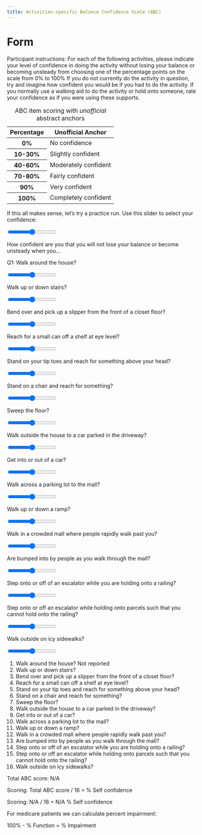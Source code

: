 ```yaml
---
title: Activities-specific Balance Confidence Scale (ABC)
---
```





# Form

Participant instructions: For each of the following activities, please indicate your level of confidence in doing the activity without losing your balance or becoming unsteady from choosing one of the percentage points on the scale from 0% to 100% If you do not currently do the activity in question, try and imagine how confident you would be if you had to do the activity. If you normally use a walking aid to do the activity or hold onto someone, rate your confidence as if you were using these supports.


<table class="basic-table">
<caption>ABC item scoring with <i>unofficial</i> abstract anchors</caption>
<thead>
    <tr>
        <th>Percentage</th>
        <th>Unofficial Anchor</th>
    </tr>
</thead>
<tbody>
    <tr>
        <th>0%</th>
        <td>No confidence</td>
    </tr>
    <tr>
        <th>10-30%</th>
        <td>Slightly confident</td>
    </tr>
    <tr>
        <th>40-60%</th>
        <td>Moderately confident</td>
    </tr>
    <tr>
        <th>70-80%</th>
        <td>Fairly confident</td>
    </tr>
    <tr>
        <th>90%</th>
        <td>Very confident</td>
    </tr>
    <tr>
        <th>100%</th>
        <td>Completely confident</td>
    </tr>
</tbody>
</table>


If this all makes sense, let's try a practice run.
<bold>Use this slider to select your confidence</bold>:

<div>
  <input type="range" id="example_slider" min="0" max="100" />
  <span class="slider-value"></span>
</div>



How confident are you that you will not lose your balance or become unsteady when you…


Q1: Walk around the house?


<div>
  <input type="range" id="item1_slider" min="0" max="100" />
  <span class="slider-value"></span>
</div>




Walk up or down stairs?


<div>
  <input type="range" id="item2_slider" min="0" max="100" />
  <span class="slider-value"></span>
</div>

Bend over and pick up a slipper from the front of a closet floor?


<div>
  <input type="range" id="item3_slider" min="0" max="100" />
  <span class="slider-value"></span>
</div>


Reach for a small can off a shelf at eye level?


<div>
  <input type="range" id="item4_slider" min="0" max="100" />
  <span class="slider-value"></span>
</div>

Stand on your tip toes and reach for something above your head?


<div>
  <input type="range" id="item5_slider" min="0" max="100" />
  <span class="slider-value"></span>
</div>

Stand on a chair and reach for something?

<div>
  <input type="range" id="item6_slider" min="0" max="100" />
  <span class="slider-value"></span>
</div>

Sweep the floor?

<div>
  <input type="range" id="item7_slider" min="0" max="100" />
  <span class="slider-value"></span>
</div>


Walk outside the house to a car parked in the driveway?

<div>
  <input type="range" id="item8_slider" min="0" max="100" />
  <span class="slider-value"></span>
</div>

Get into or out of a car?

<div>
  <input type="range" id="item9_slider" min="0" max="100" />
  <span class="slider-value"></span>
</div>

Walk across a parking lot to the mall?


<div>
  <input type="range" id="item10_slider" min="0" max="100" />
  <span class="slider-value"></span>
</div>

Walk up or down a ramp?



<div>
  <input type="range" id="item11_slider" min="0" max="100" />
  <span class="slider-value"></span>
</div>

Walk in a crowded mall where people rapidly walk past you?


<div>
  <input type="range" id="item12_slider" min="0" max="100" />
  <span class="slider-value"></span>
</div>

Are bumped into by people as you walk through the mall?


<div>
  <input type="range" id="item13_slider" min="0" max="100" />
  <span class="slider-value"></span>
</div>

Step onto or off of an escalator while you are holding onto a railing?


<div>
  <input type="range" id="item14_slider" min="0" max="100" />
  <span class="slider-value"></span>
</div>


Step onto or off an escalator while holding onto parcels such that you cannot hold onto the railing?


<div>
  <input type="range" id="item15_slider" min="0" max="100" />
  <span class="slider-value"></span>
</div>

Walk outside on icy sidewalks?


<div>
  <input type="range" id="item16_slider" min="0" max="100" />
  <span class="slider-value"></span>
</div>



<ol>
    <li>Walk around the house? <span class="item1_score" data-value="null">Not reported</span></li>
    <li>Walk up or down stairs? <span class="item2_score" data-value="null"></li>
    <li>Bend over and pick up a slipper from the front of a closet floor? <span class="item3_score" data-value="null"></li>
    <li>Reach for a small can off a shelf at eye level? <span class="item4_score" data-value="null"></li>
    <li>Stand on your tip toes and reach for something above your head? <span class="item5_score" data-value="null"></li>
    <li>Stand on a chair and reach for something? <span class="item6_score" data-value="null"></li>
    <li>Sweep the floor? <span class="item7_score" data-value="null"></li>
    <li>Walk outside the house to a car parked in the driveway? <span class="item8_score" data-value="null"></li>
    <li>Get into or out of a car? <span class="item9_score" data-value="null"></li>
    <li>Walk across a parking lot to the mall? <span class="item10_score" data-value="null"></li>
    <li>Walk up or down a ramp? <span class="item11_score" data-value="null"></li>
    <li>Walk in a crowded mall where people rapidly walk past you? <span class="item12_score" data-value="null"></li>
    <li>Are bumped into by people as you walk through the mall? <span class="item13_score" data-value="null"></li>
    <li>Step onto or off of an escalator while you are holding onto a railing? <span class="item14_score" data-value="null"></li>
    <li>Step onto or off an escalator while holding onto parcels such that you cannot hold onto the railing? <span class="item15_score" data-value="null"></li>
    <li>Walk outside on icy sidewalks? <span class="item16_score" data-value="null"></li>
</ol>

<p>
  Total ABC score: <span class="total_display">N/A</span>
</p>

<p>
  Scoring: Total ABC score / 16 = % Self confidence
</p>

<p>
  Scoring: <span class="total_display">N/A</span> / 16 = <span class="mean_display">N/A</span> % Self confidence
</p>




For medicare patients we can calculate percent impairment: 

100% - % Function = % Impairment


<script>
  function initializeSlider(sliderId) {
    const slider = document.getElementById(sliderId);
    const display = slider.parentElement.querySelector('.slider-value');
    const scoreClass = sliderId.replace('_slider', '_score');
    const scoreElements = document.querySelectorAll(`.${scoreClass}`);
    let hasInteracted = false;

    // Initial default
    display.textContent = 'Not reported';
    scoreElements.forEach(el => {
      el.textContent = 'Not reported';
      el.dataset.value = 'null';  // Set null as default
    });

    slider.addEventListener('input', () => {
      if (!hasInteracted) hasInteracted = true;
      const value = slider.value;
      const valueText = `${value}%`;
      display.textContent = valueText;

      scoreElements.forEach(el => {
        el.textContent = valueText;
        el.dataset.value = value;
      });
    calculateTotalAndMean();  // Updates totals at the bottom
    });
  }

  const sliderIds = [
    'example_slider', 'item1_slider', 'item2_slider', 'item3_slider', 'item4_slider',
    'item5_slider', 'item6_slider', 'item7_slider', 'item8_slider',
    'item9_slider', 'item10_slider', 'item11_slider', 'item12_slider',
    'item13_slider', 'item14_slider', 'item15_slider', 'item16_slider'
  ];

  sliderIds.forEach(initializeSlider);
</script>

<script>
  function calculateTotalAndMean() {
    const allScores = document.querySelectorAll('[class$="_score"]');
    let total = 0;

    allScores.forEach(el => {
      const value = el.dataset.value;
      if (value !== 'null') {
        total += parseInt(value);
      }
    });

    const mean = total / 16;

    // Update all matching elements by class
    document.querySelectorAll('.total_display').forEach(el => {
      el.textContent = isNaN(total) ? 'N/A' : `${total}`;
    });

    document.querySelectorAll('.mean_display').forEach(el => {
      el.textContent = isNaN(mean) ? 'N/A' : `${mean.toFixed(1)}`;
    });
  }

</script>

